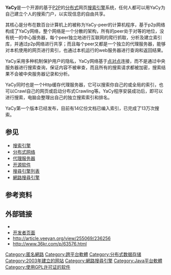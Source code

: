 {{Refimprove|time=2022-05-21T12:40:23+00:00}}
{{NoteTA|G1=IT}}
{{Infobox software
| name = YaCy
| logo = YaCy logo.png
| screenshot = Yacy-buscador.png
| screenshot size = 250px
| caption = 
| author = {{tsl|en|Michael Christen}}
| developer = YaCy社区
| released = {{Start date and age|2003|df=yes}}<ref>{{cite web|url=http://www.heise.de/newsticker/foren/go.shtml?read=1&msg_id=4744034&forum_id=50682 |title=Ich entwickle eine P2P-basierende Suchmaschine. Wer macht mit? |work=Heise Online |language=de |date= 2003-12-15 |access-date=2018-05-09}}</ref>
| latest release version = 1.924
| latest release date = {{release date and age|df=yes|2020|12|14}}
| repo = {{URL|https://github.com/yacy/yacy_search_server}}
| programming language = [[Java|Java]]
| operating system = [[跨平臺|跨平臺]]
| genre = [[覆盖网络|覆盖网络]]、[[网络搜索引擎|网络搜索引擎]]
| license = [[GNU通用公共许可证|GPL-2.0或以上版本]]
| website = {{URL|https://yacy.net/en/}}
}}
'''YaCy'''是一个开源的基于[[对等网络|P2P]]的[[分布式计算|分布式]]网页[[搜索引擎|搜索引擎]]系统，任何人都可以用YaCy为自己建立个人的搜索门户，以实现信息的自由共享。

其核心是分布在数百台计算机上的被称为YaCy-peer的计算机程序，基于p2p网络构成了YaCy网络，整个网络是一个分散的架构，所有的peer处于对等的地位，没有统一的中心服务器，每个peer独立地进行互联网的爬行抓取，分析及建立索引库，并通过p2p网络进行共享；而且每个peer又都是一个独立的代理服务器，能够对本机使用的网页进行索引，也通过本机运行的web服务器进行查询和返回结果。

YaCy采用多种机制保护用户的隐私，YaCy网络基于[[点对点|点对点]]连接，而不是通过中央服务器进行搜索查询，保证内容不被审查，而且所有的搜索请求都被加密，搜索结果不会被中央服务器记录和分析。

YaCy同时也是一个Http缓存代理服务器，它可以搜索你自己的或全局的索引，也可以Crawl自己的网页或启动分布式Crawling等。YaCy程序安装成功后，即可以进行搜索，电脑会整理出自己的独立搜索索引和排名。

YaCy第一个版本已经发布，目前有14亿份文档已编入索引，已完成了13万次搜索。

== 参见 ==
{{Portal|自由软件}}
* [[搜索引擎|搜索引擎]]
* [[分布式网络|分布式网络]]
* [[代理服务器|代理服务器]]
* [[开源软件|开源软件]]
* [[搜尋引擎列表|搜尋引擎列表]]
* [[網路搜尋引擎|網路搜尋引擎]]

== 参考资料 ==
{{reflist}}

== 外部链接 ==
* {{Official website|https://yacy.net/en}}
* [https://web.archive.org/web/20141009061809/https://gitorious.org/yacy/ 开发者页面]
* http://article.yeeyan.org/view/255069/236256 {{Wayback|url=http://article.yeeyan.org/view/255069/236256 |date=20160304194516 }}
* http://www.36kr.com/p/63576.html {{Wayback|url=http://www.36kr.com/p/63576.html |date=20160821124642 }} 

{{Commons category|YaCy}}

{{Web search engines}}

[[Category:匿名網路|Category:匿名網路]]
[[Category:跨平台軟體|Category:跨平台軟體]]
[[Category:分布式数据存储|Category:分布式数据存储]]
[[Category:2003年建立的网站|Category:2003年建立的网站]]
[[Category:網路搜尋引擎|Category:網路搜尋引擎]]
[[Category:Java平台軟體|Category:Java平台軟體]]
[[Category:使用GPL许可证的软件|Category:使用GPL许可证的软件]]
